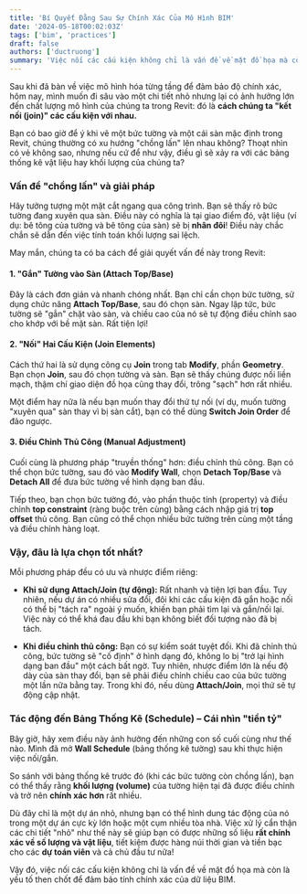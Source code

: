 ```yaml
---
title: 'Bí Quyết Đằng Sau Sự Chính Xác Của Mô Hình BIM'
date: '2024-05-18T00:02:03Z'
tags: ['bim', 'practices']
draft: false
authors: ['ductruong']
summary: 'Việc nối các cấu kiện không chỉ là vấn đề về mặt đồ họa mà còn là yếu tố then chốt để đảm bảo tính chính xác của dữ liệu BIM.'
---
```


Sau khi đã bàn về việc mô hình hóa từng tầng để đảm bảo độ chính xác, hôm nay, mình muốn đi sâu vào một chi tiết nhỏ nhưng lại có ảnh hưởng lớn đến chất lượng mô hình của chúng ta trong Revit: đó là **cách chúng ta "kết nối (join)" các cấu kiện với nhau.**

Bạn có bao giờ để ý khi vẽ một bức tường và một cái sàn mặc định trong Revit, chúng thường có xu hướng "chồng lấn" lên nhau không? Thoạt nhìn có vẻ không sao, nhưng nếu cứ để như vậy, điều gì sẽ xảy ra với các bảng thống kê vật liệu hay khối lượng của chúng ta?

### Vấn đề "chồng lấn" và giải pháp

Hãy tưởng tượng một mặt cắt ngang qua công trình. Bạn sẽ thấy rõ bức tường đang xuyên qua sàn. Điều này có nghĩa là tại giao điểm đó, vật liệu (ví dụ: bê tông của tường và bê tông của sàn) sẽ bị **nhân đôi**! Điều này chắc chắn sẽ dẫn đến việc tính toán khối lượng sai lệch.

May mắn, chúng ta có ba cách để giải quyết vấn đề này trong Revit:

#### 1. "Gắn" Tường vào Sàn (Attach Top/Base)

Đây là cách đơn giản và nhanh chóng nhất. Bạn chỉ cần chọn bức tường, sử dụng chức năng **Attach Top/Base**, sau đó chọn sàn. Ngay lập tức, bức tường sẽ "gắn" chặt vào sàn, và chiều cao của nó sẽ tự động điều chỉnh sao cho khớp với bề mặt sàn. Rất tiện lợi!

#### 2. "Nối" Hai Cấu Kiện (Join Elements)

Cách thứ hai là sử dụng công cụ **Join** trong tab **Modify**, phần **Geometry**. Bạn chọn **Join**, sau đó chọn tường và sàn. Bạn sẽ thấy chúng được nối liền mạch, thậm chí giao diện đồ họa cũng thay đổi, trông "sạch" hơn rất nhiều.

Một điểm hay nữa là nếu bạn muốn thay đổi thứ tự nối (ví dụ, muốn tường "xuyên qua" sàn thay vì bị sàn cắt), bạn có thể dùng **Switch Join Order** để đảo ngược.

#### 3. Điều Chỉnh Thủ Công (Manual Adjustment)

Cuối cùng là phương pháp "truyền thống" hơn: điều chỉnh thủ công. Bạn có thể chọn bức tường, sau đó vào **Modify Wall**, chọn **Detach Top/Base** và **Detach All** để đưa bức tường về hình dạng ban đầu.

Tiếp theo, bạn chọn bức tường đó, vào phần thuộc tính (property) và điều chỉnh **top constraint** (ràng buộc trên cùng) bằng cách nhập giá trị **top offset** thủ công. Bạn cũng có thể chọn nhiều bức tường trên cùng một tầng và điều chỉnh hàng loạt.

### Vậy, đâu là lựa chọn tốt nhất?

Mỗi phương pháp đều có ưu và nhược điểm riêng:

- **Khi sử dụng Attach/Join (tự động):** Rất nhanh và tiện lợi ban đầu. Tuy nhiên, nếu dự án có nhiều sửa đổi, đôi khi các cấu kiện đã gắn hoặc nối có thể bị "tách ra" ngoài ý muốn, khiến bạn phải tìm lại và gắn/nối lại. Việc này có thể khá đau đầu khi bạn không biết đối tượng nào đã bị tách.

- **Khi điều chỉnh thủ công:** Bạn có sự kiểm soát tuyệt đối. Khi đã chỉnh thủ công, bức tường sẽ "cố định" ở hình dạng đó, không lo bị "trở lại hình dạng ban đầu" một cách bất ngờ. Tuy nhiên, nhược điểm lớn là nếu độ dày của sàn thay đổi, bạn sẽ phải điều chỉnh chiều cao của bức tường một lần nữa bằng tay. Trong khi đó, nếu dùng **Attach/Join**, mọi thứ sẽ tự động cập nhật.

### Tác động đến Bảng Thống Kê (Schedule) – Cái nhìn "tiền tỷ"

Bây giờ, hãy xem điều này ảnh hưởng đến những con số cuối cùng như thế nào. Mình đã mở **Wall Schedule** (bảng thống kê tường) sau khi thực hiện việc nối/gắn.

So sánh với bảng thống kê trước đó (khi các bức tường còn chồng lấn), bạn có thể thấy rằng **khối lượng (volume)** của tường hiện tại đã được điều chỉnh và trở nên **chính xác hơn** rất nhiều.

Dù đây chỉ là một dự án nhỏ, nhưng bạn có thể hình dung tác động của nó trong một dự án cực kỳ lớn hoặc một cụm nhiều tòa nhà. Việc xử lý cẩn thận các chi tiết "nhỏ" như thế này sẽ giúp bạn có được những số liệu **rất chính xác về số lượng và vật liệu**, tiết kiệm được hàng núi thời gian và tiền bạc cho các **dự toán viên** và cả chủ đầu tư nữa!

Vậy đó, việc nối các cấu kiện không chỉ là vấn đề về mặt đồ họa mà còn là yếu tố then chốt để đảm bảo tính chính xác của dữ liệu BIM.
